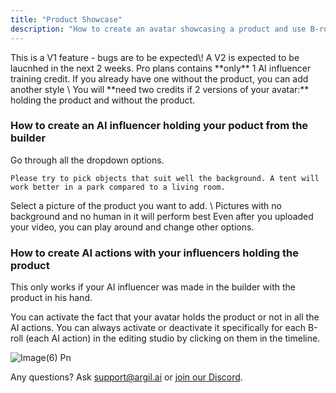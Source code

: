 ```yaml
---
title: "Product Showcase"
description: "How to create an avatar showcasing a product and use B-rolls of your avatar using that product."
---
```


<Note>
  This is a V1 feature - bugs are to be expected\! A V2 is expected to be laucnhed in the next 2 weeks.
</Note>

<Warning>
  Pro plans contains **only** 1 AI influencer training credit. If you already have one without the product, you can add another style \
  You will **need two credits if 2 versions of your avatar:** holding the product and without the product.
</Warning>

<Card title="Limited offer to buy influencer credits" icon="store" iconType="regular" color="#bf3def" horizontal={false} href="https://app.argil.ai/?workspaceSettingsModalOpen=true">
  
</Card>

### How to create an AI influencer holding your poduct from the builder

<Steps>
  <Step title="Pick how your avatar looks like">
    Go through all the dropdown options.

    Please try to pick objects that suit well the background. A tent will work better in a park compared to a living room.
  </Step>
  <Step title="Add your product into the product section">
    Select a picture of the product you want to add. \
    Pictures with no background and no human in it will perform best
  </Step>
  <Step title="Keep playing around with other looks if needed">
    Even after you uploaded your video, you can play around and change other options.
  </Step>
  <Step title="Validate and wait 24h-48h">
    
  </Step>
</Steps>

### How to create AI actions with your influencers holding the product

<Warning>
  This only works if your AI influencer was made in the builder with the product in his hand.
</Warning>

You can activate the fact that your avatar holds the product or not in all the AI actions. You can always activate or deactivate it specifically for each B-roll (each AI action) in the editing studio by clicking on them in the timeline.

![Image(6) Pn](/images/image\(6\).png)

<CardGroup cols="2">
  <Card title="Learn more about the AI builder" href="https://docs.argil.ai/resources/ai-influencer-builder">
    
  </Card>
  <Card title="Learn more about AI action B-rolls" href="https://docs.argil.ai/resources/ai-influencer-actions">
    
  </Card>
</CardGroup>

Any questions? Ask [support@argil.ai](mailto:support@argil.ai) or [join our Discord](https://discord.gg/E4E3WFVzTw).